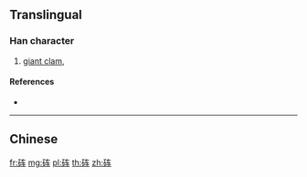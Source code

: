 {{character info/new}}
{{also|硨}}
==Translingual==

===Han character===
{{Han char|rn=112|rad=石|as=04|sn=9|four=|canj=MRKQ}}

# [[giant clam]], {{taxlink|Tridacna gigas|species|noshow=1}}

====References====
* {{Han ref|kx=0828.241|hdz=42419.060|uh=7817|ud=30743}}

----

==Chinese==
{{zh-see|硨}}

[[fr:砗]]
[[mg:砗]]
[[pl:砗]]
[[th:砗]]
[[zh:砗]]